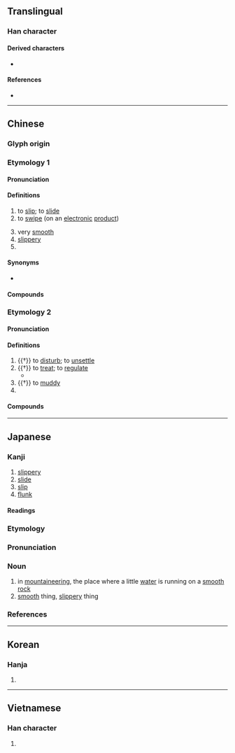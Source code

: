 {{also|磆}}
{{character info}}
==Translingual==

===Han character===
{{Han char|rn=85|rad=水|as=10|sn=13|four=37127|canj=EBBB|ids=⿰氵骨}}

====Derived characters====
* {{l|mul|[[𠿭]], [[𪆸]], [[𫾈]]}}

====References====
* {{Han ref|kx=0643.030|dkj=18032|dj=1050.100|hdz=31678.040|uh=6ED1|ud=28369|bh=B7C6|bd=47046}}

----

==Chinese==
{{zh-forms}}
{{zh-wp|zh:滑姓}}

===Glyph origin===
{{Han etym}}
{{Han compound|水|骨|ls=psc|t1=water|c1=s|c2=p}}

===Etymology 1===

====Pronunciation====
{{zh-pron
|m=huá
|ma=Zh-huá.ogg
|m-s=
|c=waat6
|c-t=
|g=
|h=pfs=va̍t;gd=vad6
|j=
|md=
|mn=ku̍t/qz,xm,zz:hoa̍t
|mn_note=ku̍t - vernacular; hoa̍t - literary
|mna=Taiwanese-Tone_8.ogg
|mn-t=gug8
|w=
|x=
|mc=3
|oc=1,1
|cat=v,a
}}

====Definitions====
{{zh-hanzi}}

# to [[slip]]; to [[slide]]
# to [[swipe]] (on an [[electronic]] [[product]])
#: {{zh-x|滑 手機|to '''play''' on one's phone}}
# very [[smooth]]
# [[slippery]]
# {{surname|zh}}

====Synonyms====
* {{sense|to slip|slippery}} {{q|Cantonese}} {{zh-l|𨃩|tr=sin3}}

====Compounds====
{{zh-der|滑冰|滑板車|滑行車|滑音|側滑|地滑|平滑|差動滑車|刁滑|平滑肌|下滑|光滑|圓滑|乖滑|峻滑|小滑頭|定滑輪|口滑|動滑輪|奸滑|滑辣|滑翔機|滑航|滑藉|滑翔|滑奏|滑板|滑頭|滑壘|滑石粉|滑碌碌|油頭滑腦|滑流水|油頭滑臉|滑湣|潤滑劑|滑唱|滑膩|拿滑|滑雪衫|手滑|把滑|滑梯|滑輪|油光水滑|滑熟|滑雪|打滑|滑草|滑液|滑擦|滑頭滑腦|油腔滑調|滑動|滑溜|無線滑鼠|油裡滑|熟滑|滑水|滑動面|滑坡|潤滑油|溜滑|滑鼠|滑鐵盧|滑車|滑落|滑翔翼|滑竿|滑喇|滑劑|滑不嘰溜|溜滑板|清光滑辣|滑石|滑潤|浮滑|油滑|油嘴滑舌|滑扢虀|滑航艇|滑行|滑板運動|滑出|滑動關節|潤滑|滑行道|滑雪板|手滑心慈|花式滑冰|老滑頭|脫滑|耍滑|頡滑|鈹滑|膩滑|險滑|滑家壋}}

===Etymology 2===

====Pronunciation====
{{zh-pron
|m=gǔ
|c=gwat1
|h=pfs=va̍t
|mn=ku̍t
|dial=n
|mc=1+2
|oc=n,2+3
|cat=v
}}

====Definitions====
{{zh-hanzi}}

# {{†}} to [[disturb]]; to [[unsettle]]
# {{†}} to [[treat]]; to [[regulate]]
#* {{zh-x|繕.性 於 俗學，以 求 復 其 初，滑{gǔ}.欲 於 俗思，以 求 致 其 明，謂 之 蔽蒙 之 民。|Those who would correct their nature by means of the vulgar learning, seeking to restore it to its original condition, and those who would '''regulate''' their desires, by the vulgar ways of thinking, seeking thereby to carry their intelligence to perfection, must be pronounced to be deluded and ignorant people.|ref=Zhuangzi-L}}
# {{†}} to [[muddy]]
# {{zh-used in|滑稽|gǔjī}}

====Compounds====
{{zh-der|滑稽|滑天下之大稽|滑稽劇}}

{{zh-cat|Elementary}}

----

==Japanese==

===Kanji===
{{ja-kanji|grade=c|rs=水10}}

# [[slippery]]
# [[slide]]
# [[slip]]
# [[flunk]]

====Readings====
{{ja-readings
|goon=げち, こち
|kanon=かつ, こつ
|kun=なめ-らか, すべ-る
|nanori=かり, なめり}}

===Etymology===
{{ja-kanjitab|なめ|yomi=k}}

===Pronunciation===
{{ja-pron|yomi=k|なめ|acc=2|acc_ref=DJR}}

===Noun===
{{ja-noun|なめ}}

# in [[mountaineering]], the place where a little [[water]] is running on a [[smooth]] [[rock]]
# [[smooth]] thing, [[slippery]] thing

===References===
<references/>

----

==Korean==

===Hanja===
{{ko-hanja|hangeul=[[활]], [[골]]|eumhun=|rv=hwal, gol|mr=hwal, kol|y=hwal, kol}}

# {{rfdef|ko|sort=水10}}

----

==Vietnamese==

===Han character===
{{vi-hantu|[[gột]], [[cốt]], [[hoạt]]|rs=水10}}

# {{rfdef|vi|sort=水10}}